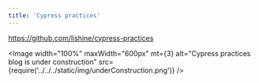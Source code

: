 ```yaml
---
title: 'Cypress practices'
---
```



<a href="https://github.com/lishine/cypress-practices" target="_blank">https://github.com/lishine/cypress-practices</a>

<Image
    width="100%"
    maxWidth="600px"
    mt={3}
    alt="Cypress practices blog is under construction"
    src={require('../../../static/img/underConstruction.png')}
/>
